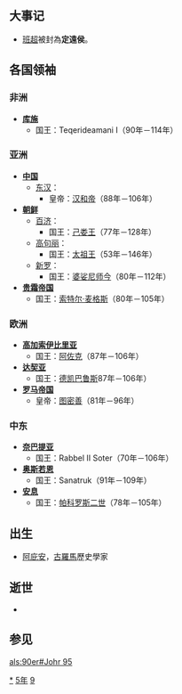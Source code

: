 {{yearTOC|95|东汉'''[[永元_(汉和帝)|永元]]七年'''}}

== 大事记 ==
*[[班超|班超]]被封為'''定遠侯'''。

== 各国领袖 ==
=== 非洲 ===
*'''[[库施|库施]]'''
**国王：Teqerideamani I（90年－114年）

=== 亚洲 ===
*'''[[中国|中国]]'''
**[[东汉|东汉]]：
***皇帝：[[汉和帝|汉和帝]]（88年－106年）
*'''[[古朝鮮|朝鲜]]'''
**[[百济|百济]]：
***国王：[[己娄王|己娄王]]（77年－128年）
**[[高句丽|高句丽]]：
***国王：[[太祖王|太祖王]]（53年－146年）
**[[新罗|新罗]]：
***国王：[[婆娑尼师今|婆娑尼师今]]（80年－112年）
*'''[[贵霜帝国|贵霜帝国]]'''
**国王：[[索特尔·麦格斯|索特尔·麦格斯]]（80年－105年）

=== 欧洲 ===
*'''[[高加索伊比里亚|高加索伊比里亚]]'''
**国王：[[阿佐克|阿佐克]]（87年－106年）
*'''[[达契亚|达契亚]]'''
**国王：[[德凯巴鲁斯|德凯巴鲁斯]]87年－106年）
*'''[[罗马帝国|罗马帝国]]'''
**皇帝：[[图密善|图密善]]（81年－96年）

=== 中东 ===
*'''[[奈巴提亚|奈巴提亚]]'''
**国王：Rabbel II Soter（70年－106年）
*'''[[奥斯若恩|奥斯若恩]]'''
**国王：Sanatruk（91年－109年）
*'''[[安息_(国家)|安息]]''' 
**国王：[[帕科罗斯二世|帕科罗斯二世]]（78年－105年）

== 出生 ==
*[[阿庇安|阿庇安]]，[[古羅馬|古羅馬]]歷史學家

== 逝世 ==
*

== 参见 ==
{{Wikisource year mention}}

[[Category:95年|*]]
[[Category:90年代|5年]]
[[Category:1世纪各年|9]]

[[als:90er#Johr_95|als:90er#Johr 95]]